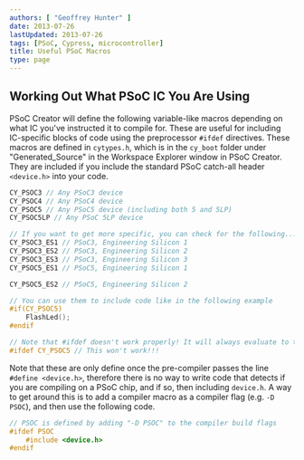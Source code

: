 ```yaml
---
authors: [ "Geoffrey Hunter" ]
date: 2013-07-26
lastUpdated: 2013-07-26
tags: [PSoC, Cypress, microcontroller]
title: Useful PSoC Macros
type: page
---
```


## Working Out What PSoC IC You Are Using

PSoC Creator will define the following variable-like macros depending on what IC you've instructed it to compile for. These are useful for including IC-specific blocks of code using the preprocessor `#ifdef` directives. These macros are defined in `cytypes.h`, which is in the `cy_boot` folder under "Generated_Source" in the Workspace Explorer window in PSoC Creator. They are included if you include the standard PSoC catch-all header `<device.h>` into your code.
    
```c
CY_PSOC3 // Any PSoC3 device
CY_PSOC4 // Any PSoC4 device
CY_PSOC5 // Any PSoC5 device (including both 5 and 5LP)
CY_PSOC5LP // Any PSoC 5LP device

// If you want to get more specific, you can check for the following...
CY_PSOC3_ES1 // PSoC3, Engineering Silicon 1
CY_PSOC3_ES2 // PSoC3, Engineering Silicon 2
CY_PSOC3_ES3 // PSoC3, Engineering Silicon 3
CY_PSOC5_ES1 // PSoC5, Engineering Silicon 1

CY_PSOC5_ES2 // PSoC5, Engineering Silicon 2

// You can use them to include code like in the following example
#if(CY_PSOC5)
    FlashLed();
#endif

// Note that #ifdef doesn't work properly! It will always evaluate to true.// Don't know why. Always use the directive #if
#ifdef CY_PSOC5 // This won't work!!!
```

Note that these are only define once the pre-compiler passes the line `#define <device.h>`, therefore there is no way to write code that detects if you are compiling on a PSoC chip, and if so, then including `device.h`. A way to get around this is to add a compiler macro as a compiler flag (e.g. `-D PSOC`), and then use the following code.

```c
// PSOC is defined by adding "-D PSOC" to the compiler build flags
#ifdef PSOC
    #include <device.h>
#endif
```
